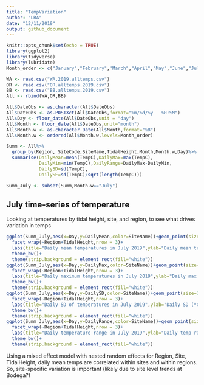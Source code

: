 ```yaml
---
title: "TempVariation"
author: "LRA"
date: "12/11/2019"
output: github_document
---
```


```r
knitr::opts_chunk$set(echo = TRUE)
library(ggplot2)
library(tidyverse)
library(lubridate)
Month_order <- c("January","February","March","April","May","June","July","August","September","October","November","December")
```

```r
WA <- read.csv("WA.2019.alltemps.csv")
OR <- read.csv("OR.alltemps.2019.csv")
BB <- read.csv("BB.alltemps.2019.csv")
All <- rbind(WA,OR,BB)

All$DateObs <- as.character(All$DateObs)
All$DateObs <- as.POSIXct(All$DateObs,format="%m/%d/%y   %H:%M")
All$Day <- floor_date(All$DateObs,unit = "day")
All$Month <- floor_date(All$DateObs,unit="month")
All$Month.w <- as.character.Date(All$Month,format="%B")
All$Month.w <- ordered(All$Month.w,levels=Month_order)

Summ <- All%>%
  group_by(Region, SiteCode,SiteName,TidalHeight,Month,Month.w,Day)%>%
  summarise(DailyMean=mean(TempC),DailyMax=max(TempC),
            DailyMin=min(TempC),DailyRange=DailyMax-DailyMin,
            DailySD=sd(TempC),
            DailySE=sd(TempC)/sqrt(length(TempC)))

Summ_July <- subset(Summ,Month.w=="July")
```

## July time-series of temperature
Looking at temperatures by tidal height, site, and region, to see what drives variation in temps
```r
ggplot(Summ_July,aes(x=Day,y=DailyMean,color=SiteName))+geom_point(size=1)+
  facet_wrap(~Region+TidalHeight,nrow = 3)+
  labs(title="Daily mean temperatures in July 2019",ylab="Daily mean temp (ºC)")+
  theme_bw()+
  theme(strip.background = element_rect(fill="white"))
ggplot(Summ_July,aes(x=Day,y=DailyMax,color=SiteName))+geom_point(size=1)+
  facet_wrap(~Region+TidalHeight,nrow = 3)+
  labs(title="Daily maximum temperatures in July 2019",ylab="Daily max temp (ºC)")+
  theme_bw()+
  theme(strip.background = element_rect(fill="white"))
ggplot(Summ_July,aes(x=Day,y=DailySD,color=SiteName))+geom_point(size=1)+
  facet_wrap(~Region+TidalHeight,nrow = 3)+
  labs(title="Daily SD of temperatures in July 2019",ylab="Daily SD (ºC)")+
  theme_bw()+
  theme(strip.background = element_rect(fill="white"))
ggplot(Summ_July,aes(x=Day,y=DailyRange,color=SiteName))+geom_point(size=1)+
  facet_wrap(~Region+TidalHeight,nrow = 3)+
  labs(title="Daily temperature range in July 2019",ylab="Daily temp range (ºC)")+
  theme_bw()+
  theme(strip.background = element_rect(fill="white"))
```

Using a mixed effect model with nested random effects for Region, Site, TidalHeight, daily mean temps are correlated within sites and within regions. So, site-specific variation is important (likely due to site level trends at Bodega?)